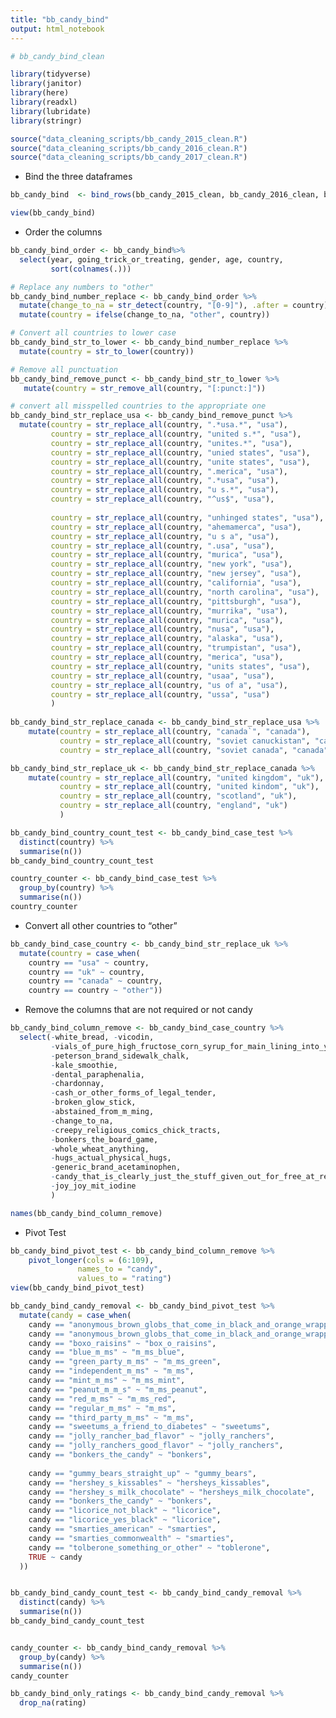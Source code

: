 ```yaml
---
title: "bb_candy_bind"
output: html_notebook
---
```


```r
# bb_candy_bind_clean

library(tidyverse)
library(janitor)
library(here)
library(readxl)
library(lubridate)
library(stringr)

source("data_cleaning_scripts/bb_candy_2015_clean.R")
source("data_cleaning_scripts/bb_candy_2016_clean.R")
source("data_cleaning_scripts/bb_candy_2017_clean.R")
```


- Bind the three dataframes

```r
bb_candy_bind  <- bind_rows(bb_candy_2015_clean, bb_candy_2016_clean, bb_candy_2017_clean)

view(bb_candy_bind)
```


- Order the columns

```r
bb_candy_bind_order <- bb_candy_bind%>% 
  select(year, going_trick_or_treating, gender, age, country,
         sort(colnames(.)))
```



```r
# Replace any numbers to "other"
bb_candy_bind_number_replace <- bb_candy_bind_order %>% 
  mutate(change_to_na = str_detect(country, "[0-9]"), .after = country) %>%  
  mutate(country = ifelse(change_to_na, "other", country))

# Convert all countries to lower case
bb_candy_bind_str_to_lower <- bb_candy_bind_number_replace %>% 
  mutate(country = str_to_lower(country))

# Remove all punctuation
bb_candy_bind_remove_punct <- bb_candy_bind_str_to_lower %>% 
   mutate(country = str_remove_all(country, "[:punct:]"))

# convert all misspelled countries to the appropriate one 
bb_candy_bind_str_replace_usa <- bb_candy_bind_remove_punct %>% 
  mutate(country = str_replace_all(country, ".*usa.*", "usa"),
         country = str_replace_all(country, "united s.*", "usa"),
         country = str_replace_all(country, "unites.*", "usa"),
         country = str_replace_all(country, "unied states", "usa"),
         country = str_replace_all(country, "unite states", "usa"),
         country = str_replace_all(country, ".merica", "usa"),
         country = str_replace_all(country, ".*usa", "usa"),
         country = str_replace_all(country, "u s.*", "usa"),
         country = str_replace_all(country, "^us$", "usa"),
        
         country = str_replace_all(country, "unhinged states", "usa"),
         country = str_replace_all(country, "ahemamerca", "usa"),
         country = str_replace_all(country, "u s a", "usa"),
         country = str_replace_all(country, ".usa", "usa"),
         country = str_replace_all(country, "murica", "usa"),
         country = str_replace_all(country, "new york", "usa"),
         country = str_replace_all(country, "new jersey", "usa"),
         country = str_replace_all(country, "california", "usa"),
         country = str_replace_all(country, "north carolina", "usa"),
         country = str_replace_all(country, "pittsburgh", "usa"),
         country = str_replace_all(country, "murrika", "usa"),
         country = str_replace_all(country, "murica", "usa"),
         country = str_replace_all(country, "nusa", "usa"),
         country = str_replace_all(country, "alaska", "usa"),
         country = str_replace_all(country, "trumpistan", "usa"),
         country = str_replace_all(country, "merica", "usa"),
         country = str_replace_all(country, "units states", "usa"),
         country = str_replace_all(country, "usaa", "usa"),
         country = str_replace_all(country, "us of a", "usa"),
         country = str_replace_all(country, "ussa", "usa")
         )
  
bb_candy_bind_str_replace_canada <- bb_candy_bind_str_replace_usa %>% 
    mutate(country = str_replace_all(country, "canada`", "canada"),
           country = str_replace_all(country, "soviet canuckistan", "canada"),
           country = str_replace_all(country, "soviet canada", "canada"))

bb_candy_bind_str_replace_uk <- bb_candy_bind_str_replace_canada %>%
    mutate(country = str_replace_all(country, "united kingdom", "uk"),
           country = str_replace_all(country, "united kindom", "uk"),
           country = str_replace_all(country, "scotland", "uk"),
           country = str_replace_all(country, "england", "uk")
           )
```

```r
bb_candy_bind_country_count_test <- bb_candy_bind_case_test %>%
  distinct(country) %>% 
  summarise(n())
bb_candy_bind_country_count_test

country_counter <- bb_candy_bind_case_test %>% 
  group_by(country) %>% 
  summarise(n())
country_counter
```


- Convert all other countries to "other"
```r

bb_candy_bind_case_country <- bb_candy_bind_str_replace_uk %>%
  mutate(country = case_when(
    country == "usa" ~ country,
    country == "uk" ~ country,
    country == "canada" ~ country,
    country == country ~ "other"))
```



- Remove the columns that are not required or not candy

```r
bb_candy_bind_column_remove <- bb_candy_bind_case_country %>% 
  select(-white_bread, -vicodin, 
         -vials_of_pure_high_fructose_corn_syrup_for_main_lining_into_your_vein,
         -peterson_brand_sidewalk_chalk,
         -kale_smoothie,
         -dental_paraphenalia,
         -chardonnay,
         -cash_or_other_forms_of_legal_tender,
         -broken_glow_stick,
         -abstained_from_m_ming,
         -change_to_na,
         -creepy_religious_comics_chick_tracts,
         -bonkers_the_board_game,
         -whole_wheat_anything,
         -hugs_actual_physical_hugs,
         -generic_brand_acetaminophen,
         -candy_that_is_clearly_just_the_stuff_given_out_for_free_at_restaurants,
         -joy_joy_mit_iodine
         )

names(bb_candy_bind_column_remove)
```

- Pivot Test
```r
bb_candy_bind_pivot_test <- bb_candy_bind_column_remove %>% 
    pivot_longer(cols = (6:109),
               names_to = "candy",
               values_to = "rating")
view(bb_candy_bind_pivot_test)
```

```r
bb_candy_bind_candy_removal <- bb_candy_bind_pivot_test %>% 
  mutate(candy = case_when(
    candy == "anonymous_brown_globs_that_come_in_black_and_orange_wrappers" ~ "mary_janes",
    candy == "anonymous_brown_globs_that_come_in_black_and_orange_wrappers_a_k_a_mary_janes" ~ "mary_janes",
    candy == "boxo_raisins" ~ "box_o_raisins",
    candy == "blue_m_ms" ~ "m_ms_blue",
    candy == "green_party_m_ms" ~ "m_ms_green",
    candy == "independent_m_ms" ~ "m_ms",
    candy == "mint_m_ms" ~ "m_ms_mint",
    candy == "peanut_m_m_s" ~ "m_ms_peanut",
    candy == "red_m_ms" ~ "m_ms_red",
    candy == "regular_m_ms" ~ "m_ms",
    candy == "third_party_m_ms" ~ "m_ms",
    candy == "sweetums_a_friend_to_diabetes" ~ "sweetums",
    candy == "jolly_rancher_bad_flavor" ~ "jolly_ranchers",
    candy == "jolly_ranchers_good_flavor" ~ "jolly_ranchers",
    candy == "bonkers_the_candy" ~ "bonkers",
    
    candy == "gummy_bears_straight_up" ~ "gummy_bears",
    candy == "hershey_s_kissables" ~ "hersheys_kissables",
    candy == "hershey_s_milk_chocolate" ~ "hersheys_milk_chocolate",
    candy == "bonkers_the_candy" ~ "bonkers",
    candy == "licorice_not_black" ~ "licorice",
    candy == "licorice_yes_black" ~ "licorice",
    candy == "smarties_american" ~ "smarties",
    candy == "smarties_commonwealth" ~ "smarties",
    candy == "tolberone_something_or_other" ~ "toblerone",
    TRUE ~ candy
  ))


bb_candy_bind_candy_count_test <- bb_candy_bind_candy_removal %>%
  distinct(candy) %>% 
  summarise(n())
bb_candy_bind_candy_count_test


candy_counter <- bb_candy_bind_candy_removal %>% 
  group_by(candy) %>% 
  summarise(n())
candy_counter

```

```r
bb_candy_bind_only_ratings <- bb_candy_bind_candy_removal %>% 
  drop_na(rating)
```


